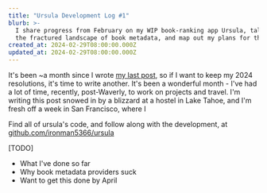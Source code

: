 ```yaml
---
title: "Ursula Development Log #1"
blurb: >-
  I share progress from February on my WIP book-ranking app Ursula, talk about
  the fractured landscape of book metadata, and map out my plans for the app
created_at: 2024-02-29T08:00:00.000Z
updated_at: 2024-02-29T08:00:00.000Z
---
```


It's been \~a month since I wrote [my last post](/posts/2024-getting-back-to-blogging-and-building-in-public), so
if I want to keep my 2024 resolutions, it's time to write another. It's been a wonderful month - I've had a lot of time,
recently, post-Waverly, to work on projects and travel. I'm writing this post snowed in by a blizzard at a hostel in
Lake Tahoe, and I'm fresh off a week in San Francisco, where I

Find all of ursula's code, and follow along with the development, at [github.com/ironman5366/ursula](https://github.com/ironman5366/ursula)

<CustomImage
  src="/uploads/ursula_wip_search.png"
  width={234}
  height={472}
  alt="TODO"
  caption="TODO"
/>

<CustomImage
  src="/uploads/ursula_wip_read.png"
  width={234}
  height={472}
  alt="TODO"
  caption="TODO"
/>

<CustomImage
  src="/uploads/ursula_wip_book_detail.png"
  width={234}
  height={472}
  alt="TODO"
  caption="TODO"
/>

\[TODO]

- What I've done so far
- Why book metadata providers suck
- Want to get this done by April
